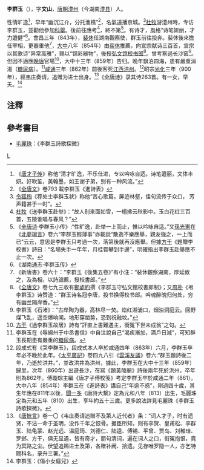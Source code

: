 '''李群玉'''（{{bd|?||約862年|}}），字'''文山'''，[[唐朝|唐朝]][[澧州|澧州]]（今湖南[[澧县|澧县]]）人。

性情旷逸<ref>《[[唐才子传|唐才子传]]》称他“清才旷逸，不乐仕进，专以吟咏自适。诗笔遒丽，文体丰妍。好吹笙，美翰墨，如王谢子弟，别有一种风流。”</ref>，早年“幽沉江介，分托渔樵”<ref>《[[全唐文|全唐文]]》卷793 載李群玉《進詩表》</ref>，名氣遠播京城。<ref>[[令狐绹|令狐绹]]《荐处士李群玉状》称他“苦心歌篇，屏迹林壑，佳句流传于众口， 芳声籍甚于一时”。</ref>[[杜牧|杜牧]]游澧州時，专访李群玉，並勸他參加[[科舉|科舉]]。後前往應考<ref>[[杜牧|杜牧]]《送李群玉赴举》：“故人别来面如雪，一榻拂云秋影中。玉白花红三百首，五陵谁唱与春风？”</ref>，終不第<ref>《[[全唐诗|全唐诗]]·李群玉小传》:“性旷逸，赴举一上而止，惟以吟咏自适。”又[[孫光憲|孫光憲]]在《[[北夢瑣言|北夢瑣言]]》卷六“李群玉輕薄事”亦載說“散逸不樂應舉，親友強之，一上而已”云云，意思是李群玉只考過一次，落第後就再沒應舉。但據[[方干|方干]]《題贈李校書》詩曰：“名場失手一年年，月桂嘗攀到手邊”，明確指出李群玉赴舉應不止一次。</ref>。有诗才，風格“诗笔妍丽，才力遒健”<ref>《湖南通志·李群玉传》</ref>。會昌三年（843年），[[裴休|裴休]]任湖南觀察使，群玉前往投奔。裴休後來擔任宰相，更器重他<ref>《新唐書》卷六十：“李群玉《後集五卷》”有小注：“裴休觀察湖南，厚延致之，及為相，以詩論薦，授校書郎。”</ref>，[[大中_(唐朝)|大中]]八年（854年）由[[裴休|裴休]]推薦，向宣宗献诗三百首，宣宗以其歌诗“异常高雅”，赐以“锦彩器物”，後授[[弘文馆|弘文馆]][[校书郎|校书郎]]<ref>《[[全唐文|全唐文]]》卷七九三收有[[鄭處約|鄭處約]]撰《李群玉守弘文館校書郎制》；又[[周朴|周朴]]《弔李群玉》诗赞道：“群玉诗名冠李唐，投书换得校书郎。吟魂醉魄归何处，穷有幽兰隔岸香。”</ref>。曾考察過长沙窑<ref>李群玉《石渚》：“古岸陶为器，高林尽一焚。焰红湘浦口，烟浊洞庭云。回野煤飞乱，遥空爆响闻。地形穿凿势，恐到祝融坟。”</ref>。但因不適應[[晚唐|晚唐]]官場<ref>[[方干|方干]]《過李群玉故居》詩有“訐直上書難遇主，銜冤下世未成翁”之句。</ref>，大中十三年（859年）告归。晚年飘泊四海，患有嚴重消渴（[[糖尿病|糖尿病]]）。<ref>李群玉在《辱綿州于中丞書信》中自注說自己“渴疾漸加，酒戶日減”，可知群玉長期患有嚴重的[[糖尿病|糖尿病]]。</ref>[[咸通|咸通]]三年（862年）前後客死[[江西|江西]][[洪州|洪州]]。<ref>段成式有《哭李群玉》，段成式本人卒於咸通四年（863年）六月，李群玉卒年必不晚於此年。《[[太平廣記|太平廣記]]》卷四九八引《[[雲溪友議|雲溪友議]]》卷六:“群玉題詩後二年，乃逝於洪井。”，並改洪井為洪州，據此，李群玉在大中十三年（859年）歸里，次年（860年）出遊長沙，在寫《題黃陵廟》詩後兩年死於洪州，卒年則為862年。傅璇琮主編《唐才子傅校笺》考定李群玉卒於咸通二年（861）。大中八年（854年）李群玉在《進詩表》講自己“年逾不惑”，剛過四十歲，其生年應在811年以後，[[聞一多|聞一多]]《唐詩大繫》定為元和八年（813）出生，毛麗珠定為元和五年（810）出生，享年約五十三歲。更多說法詳見毛麗珠《李群玉詩歌探微》。</ref>昭宗[[光化|光化]]三年（900年），經[[韦庄|韦庄]]奏请，追赠为进士出身。<ref>《[[唐摭言|唐摭言]]》卷一〇《韦庄奏请追赠不及第人近代者》条：“词人才子，时有遗贤，不沾一命于圣明，没作千年之恨骨。据臣所知，则有李贺、皇甫松、李群玉、陆龟蒙、赵光远、温庭筠、刘德仁、陆逵、傅锡、平曾、贾岛、刘稚珪、罗邺、方干，俱无显遇，皆有奇才，丽句清词，遍在词人之口，衔冤抱恨，竟为冥路之尘。伏望追赐进士及第，各赠补阙、拾遗。见存唯罗隐一人，亦乞特赐科名，录升三署。”</ref>《[[全唐诗|全唐诗]]》录其诗263首。有一女，早夭。<ref>李群玉：《傷小女癡兒》</ref>

== 注釋 ==
{{reflist|2}}
== 參考書目 ==
*[[毛麗珠|毛麗珠]]：《李群玉詩歌探微》
[[category:唐朝詩人|L]]